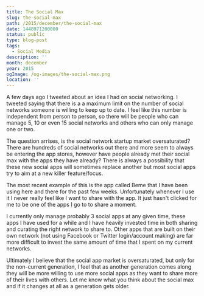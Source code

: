 ```yaml
---
title: The Social Max
slug: the-social-max
path: /2015/december/the-social-max
date: 1448971200000
status: public
type: blog-post
tags:
  - Social Media
description: ''
month: december
year: 2015
ogImage: /og-images/the-social-max.png
location: ''
---
```




A few days ago I tweeted about an idea I had on social networking. I tweeted
saying that there is a a maximum limit on the number of social networks someone
is willing to keep up to date. I feel like this number is independent from
person to person, so there will be people who can manage 5, 10 or even 15 social
networks and others who can only manage one or two.

The question arrises, is the social network startup market oversaturated? There
are hundreds of social networks out there and more seem to always be entering
the app stores, however have people already met their social max with the apps
they have already? There is always a possibility that these new social apps will
sometimes replace another but most social apps try to aim at a new killer
feature/focus.

The most recent example of this is the app called Beme that I have been using
here and there for the past few weeks. Unfortunately whenever I use it I never
really feel like I want to share with the app. It just hasn't clicked for me to
be one of the apps I go to to share a moment.

I currently only manage probably 3 social apps at any given time, these apps I
have used for a while and I have heavily invested time in both sharing and
curating the right network to share to. Other apps that are built on their own
network (not using Facebook or Twitter login/account making) are far more
difficult to invest the same amount of time that I spent on my current networks.

Ultimately I believe that the social app market is oversaturated, but only for
the non-current generation, I feel that as another generation comes along they
will be more willing to use more social apps as they want to share more of their
lives with others. Let me know what you think about the social max and if it
changes at all as a generation gets older.


